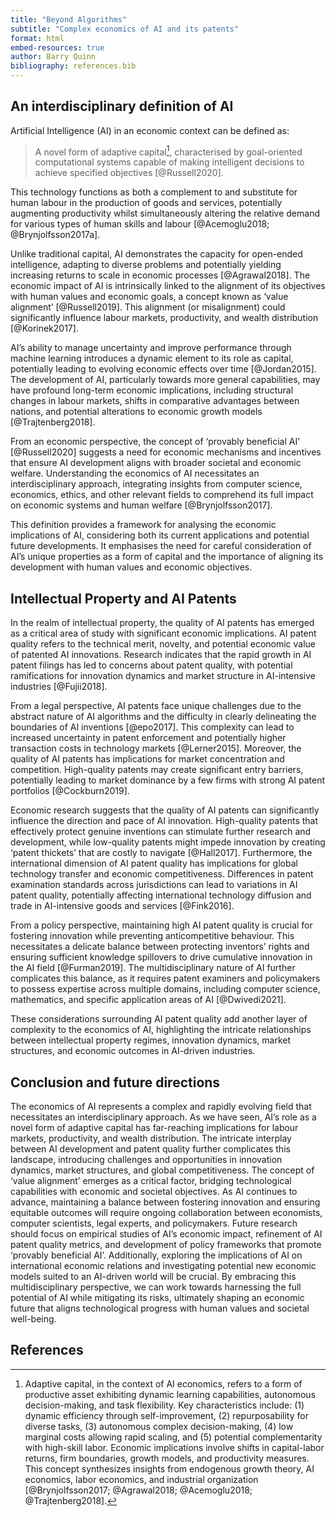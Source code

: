 ```yaml
---
title: "Beyond Algorithms"
subtitle: "Complex economics of AI and its patents"
format: html
embed-resources: true
author: Barry Quinn
bibliography: references.bib
---
```


## An interdisciplinary definition of AI

Artificial Intelligence (AI) in an economic context can be defined as:

>A novel form of adaptive capital[^adaptivecapital], characterised by goal-oriented computational systems capable of making intelligent decisions to achieve specified objectives [@Russell2020].


[^adaptivecapital]: Adaptive capital, in the context of AI economics, refers to a form of productive asset exhibiting dynamic learning capabilities, autonomous decision-making, and task flexibility. Key characteristics include: (1) dynamic efficiency through self-improvement, (2) repurposability for diverse tasks, (3) autonomous complex decision-making, (4) low marginal costs allowing rapid scaling, and (5) potential complementarity with high-skill labor. Economic implications involve shifts in capital-labor returns, firm boundaries, growth models, and productivity measures. This concept synthesizes insights from endogenous growth theory, AI economics, labor economics, and industrial organization [@Brynjolfsson2017; @Agrawal2018; @Acemoglu2018; @Trajtenberg2018].

This technology functions as both a complement to and substitute for human labour in the production of goods and services, potentially augmenting productivity whilst simultaneously altering the relative demand for various types of human skills and labour [@Acemoglu2018; @Brynjolfsson2017a].

Unlike traditional capital, AI demonstrates the capacity for open-ended intelligence, adapting to diverse problems and potentially yielding increasing returns to scale in economic processes [@Agrawal2018]. The economic impact of AI is intrinsically linked to the alignment of its objectives with human values and economic goals, a concept known as 'value alignment' [@Russell2019]. This alignment (or misalignment) could significantly influence labour markets, productivity, and wealth distribution [@Korinek2017].

AI's ability to manage uncertainty and improve performance through machine learning introduces a dynamic element to its role as capital, potentially leading to evolving economic effects over time [@Jordan2015]. The development of AI, particularly towards more general capabilities, may have profound long-term economic implications, including structural changes in labour markets, shifts in comparative advantages between nations, and potential alterations to economic growth models [@Trajtenberg2018].

From an economic perspective, the concept of 'provably beneficial AI' [@Russell2020] suggests a need for economic mechanisms and incentives that ensure AI development aligns with broader societal and economic welfare. Understanding the economics of AI necessitates an interdisciplinary approach, integrating insights from computer science, economics, ethics, and other relevant fields to comprehend its full impact on economic systems and human welfare [@Brynjolfsson2017].

This definition provides a framework for analysing the economic implications of AI, considering both its current applications and potential future developments. It emphasises the need for careful consideration of AI's unique properties as a form of capital and the importance of aligning its development with human values and economic objectives.

## Intellectual Property and AI Patents

In the realm of intellectual property, the quality of AI patents has emerged as a critical area of study with significant economic implications. AI patent quality refers to the technical merit, novelty, and potential economic value of patented AI innovations. Research indicates that the rapid growth in AI patent filings has led to concerns about patent quality, with potential ramifications for innovation dynamics and market structure in AI-intensive industries [@Fujii2018].

From a legal perspective, AI patents face unique challenges due to the abstract nature of AI algorithms and the difficulty in clearly delineating the boundaries of AI inventions [@epo2017]. This complexity can lead to increased uncertainty in patent enforcement and potentially higher transaction costs in technology markets [@Lerner2015]. Moreover, the quality of AI patents has implications for market concentration and competition. High-quality patents may create significant entry barriers, potentially leading to market dominance by a few firms with strong AI patent portfolios [@Cockburn2019].

Economic research suggests that the quality of AI patents can significantly influence the direction and pace of AI innovation. High-quality patents that effectively protect genuine inventions can stimulate further research and development, while low-quality patents might impede innovation by creating 'patent thickets' that are costly to navigate [@Hall2017]. Furthermore, the international dimension of AI patent quality has implications for global technology transfer and economic competitiveness. Differences in patent examination standards across jurisdictions can lead to variations in AI patent quality, potentially affecting international technology diffusion and trade in AI-intensive goods and services [@Fink2016].

From a policy perspective, maintaining high AI patent quality is crucial for fostering innovation while preventing anticompetitive behaviour. This necessitates a delicate balance between protecting inventors' rights and ensuring sufficient knowledge spillovers to drive cumulative innovation in the AI field [@Furman2019]. The multidisciplinary nature of AI further complicates this balance, as it requires patent examiners and policymakers to possess expertise across multiple domains, including computer science, mathematics, and specific application areas of AI [@Dwivedi2021].

These considerations surrounding AI patent quality add another layer of complexity to the economics of AI, highlighting the intricate relationships between intellectual property regimes, innovation dynamics, market structures, and economic outcomes in AI-driven industries.

## Conclusion and future directions

The economics of AI represents a complex and rapidly evolving field that necessitates an interdisciplinary approach. As we have seen, AI's role as a novel form of adaptive capital has far-reaching implications for labour markets, productivity, and wealth distribution. The intricate interplay between AI development and patent quality further complicates this landscape, introducing challenges and opportunities in innovation dynamics, market structures, and global competitiveness. The concept of 'value alignment' emerges as a critical factor, bridging technological capabilities with economic and societal objectives. As AI continues to advance, maintaining a balance between fostering innovation and ensuring equitable outcomes will require ongoing collaboration between economists, computer scientists, legal experts, and policymakers. Future research should focus on empirical studies of AI's economic impact, refinement of AI patent quality metrics, and development of policy frameworks that promote 'provably beneficial AI'. Additionally, exploring the implications of AI on international economic relations and investigating potential new economic models suited to an AI-driven world will be crucial. By embracing this multidisciplinary perspective, we can work towards harnessing the full potential of AI while mitigating its risks, ultimately shaping an economic future that aligns technological progress with human values and societal well-being.

## References
